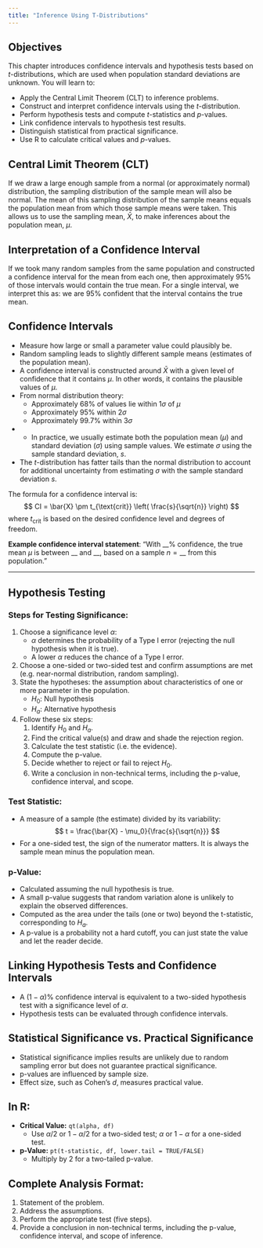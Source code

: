 ```yaml
---
title: "Inference Using T-Distributions"
---
```


## Objectives

This chapter introduces confidence intervals and hypothesis tests based on *t*-distributions, which are used when population standard deviations are unknown. You will learn to:

- Apply the Central Limit Theorem (CLT) to inference problems.  
- Construct and interpret confidence intervals using the *t*-distribution.  
- Perform hypothesis tests and compute *t*-statistics and *p*-values.  
- Link confidence intervals to hypothesis test results.  
- Distinguish statistical from practical significance.  
- Use R to calculate critical values and *p*-values.


## Central Limit Theorem (CLT)

If we draw a large enough sample from a normal (or approximately normal) distribution, the sampling distribution of the sample mean will also be normal. The mean of this sampling distribution of the sample means equals the population mean from which those sample means were taken. This allows us to use the sampling mean, $\bar{X}$, to make inferences about the population mean, $\mu$.


## Interpretation of a Confidence Interval

If we took many random samples from the same population and constructed a confidence interval for the mean from each one, then approximately 95% of those intervals would contain the true mean. For a single interval, we interpret this as: we are 95% confident that the interval contains the true mean.


## Confidence Intervals

- Measure how large or small a parameter value could plausibly be.  
- Random sampling leads to slightly different sample means (estimates of the population mean).  
- A confidence interval is constructed around $\bar{X}$ with a given level of confidence that it contains $\mu$. In other words, it contains the plausible values of $\mu$.
- From normal distribution theory:  
  - Approximately 68% of values lie within $1\sigma$ of $\mu$ 
  - Approximately 95% within $2\sigma$  
  - Approximately 99.7% within $3\sigma$  
- - In practice, we usually estimate both the population mean ($\mu$) and standard deviation ($\sigma$) using sample values. We estimate $\sigma$ using the sample standard deviation, $s$.  
- The *t*-distribution has fatter tails than the normal distribution to account for additional uncertainty from estimating $\sigma$ with the sample standard deviation $s$.

The formula for a confidence interval is:
$$
CI = \bar{X} \pm t_{\text{crit}} \left( \frac{s}{\sqrt{n}} \right)
$$
where $t_{\text{crit}}$ is based on the desired confidence level and degrees of freedom.

**Example confidence interval statement**: "With $\_\_$% confidence, the true mean $\mu$ is between $\_\_$ and $\_\_$, based on a sample $n = \_\_$ from this population."

---

## Hypothesis Testing

### Steps for Testing Significance:
1. Choose a significance level $\alpha$:
   - $\alpha$ determines the probability of a Type I error (rejecting the null hypothesis when it is true).
   - A lower $\alpha$ reduces the chance of a Type I error.
2. Choose a one-sided or two-sided test and confirm assumptions are met (e.g. near-normal distribution, random sampling).
3. State the hypotheses: the assumption about characteristics of one or more parameter in the population.
   - $H_0$: Null hypothesis
   - $H_a$: Alternative hypothesis
4. Follow these six steps:
   1. Identify $H_0$ and $H_a$.
   2. Find the critical value(s) and draw and shade the rejection region.
   3. Calculate the test statistic (i.e. the evidence).
   4. Compute the p-value.
   5. Decide whether to reject or fail to reject $H_0$.
   6. Write a conclusion in non-technical terms, including the p-value, confidence interval, and scope.

### Test Statistic:
- A measure of a sample (the estimate) divided by its variability:
$$
t = \frac{\bar{X} - \mu_0}{\frac{s}{\sqrt{n}}}
$$
- For a one-sided test, the sign of the numerator matters. It is always the sample mean minus the population mean.

### p-Value:
- Calculated assuming the null hypothesis is true.
- A small p-value suggests that random variation alone is unlikely to explain the observed differences.
- Computed as the area under the tails (one or two) beyond the t-statistic, corresponding to $H_a$.
- A p-value is a probability not a hard cutoff, you can just state the value and let the reader decide.


## Linking Hypothesis Tests and Confidence Intervals
- A $(1-\alpha)\%$ confidence interval is equivalent to a two-sided hypothesis test with a significance level of $\alpha$.
- Hypothesis tests can be evaluated through confidence intervals.


## Statistical Significance vs. Practical Significance
- Statistical significance implies results are unlikely due to random sampling error but does not guarantee practical significance.
- p-values are influenced by sample size.
- Effect size, such as Cohen’s $d$, measures practical value.


## In R:
- **Critical Value:** `qt(alpha, df)`
  - Use $\alpha/2$ or $1-\alpha/2$ for a two-sided test; $\alpha$ or $1-\alpha$ for a one-sided test.
- **p-Value:** `pt(t-statistic, df, lower.tail = TRUE/FALSE)`
  - Multiply by 2 for a two-tailed p-value.


## Complete Analysis Format:
1. Statement of the problem.
2. Address the assumptions.
3. Perform the appropriate test (five steps).
4. Provide a conclusion in non-technical terms, including the p-value, confidence interval, and scope of inference.
